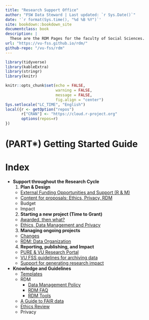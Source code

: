 ```yaml
--- 
title: "Research Support Office"
author: "FSW Data Steward | Last updated: `r Sys.Date()`"
date: '`r format(Sys.time(), "%d %B %Y")`'
site: bookdown::bookdown_site
documentclass: book
description: |
  These are the RDM Pages for the faculty of Social Sciences.
url: "https://vu-fss.github.io/rdm/"
github-repo: "/vu-fss/rdm"
---
```



```r

library(tidyverse)
library(kableExtra)
library(stringr)
library(knitr)

knitr::opts_chunk$set(echo = FALSE, 
                      warning = FALSE, 
                      message = FALSE,
                      fig.align = "center")
Sys.setlocale("LC_TIME", "English")
local({r <- getOption("repos")
       r["CRAN"] <- "https://cloud.r-project.org" 
       options(repos=r)
})
```

# (PART\*) Getting Started Guide {-}

# Index


- **Support throughout the Research Cycle**
  1. **Plan & Design**
    - [External Funding Opportunities and Support (R & M)](#external-funding)
    - [Content for proposals: Ethics, Privacy, RDM](#proposal-content-rdm)
    - Budget 
    - Impact
  2. **Starting a new project (Time to Grant)**
    - [Awarded, then what?](#awarded-then-what)
    - [Ethics, Data Management and Privacy](#new-rdm)
  3. **Managing ongoing projects**
    - [Changes](#ongoing-changes)
    - [RDM: Data Organization](#ongoing-rdm)
  4. **Reporting,  publishing, and Impact**
    - [PURE & VU Research Portal](#completed-pure)
    - [VU FSS guidelines for archiving data](#completed-rdm)
    - [Support for generating research impact](#impact)
- **Knowledge and Guidelines**
  - [Templates](#templates)
  - RDM
    - [Data Management Policy](#rdm-policy)
    - [RDM FAQ](#rdm-faq)
    - [RDM Tools](#rdm-tools)
  - [A Guide to FAIR data](#rdm-fair)
  - [Ethics Review](#ethics-review)
  - Privacy


<!---
Links
-->


<!-- Faculty Pages -->

[rerc]: https://vu.nl/en/employee/social-sciences-getting-started/research-ethics-review-fss
[self-check]: https://vuletteren.eu.qualtrics.com/jfe/form/SV_6hCj2czIWzboW6V
[fss-rdm-info]: https://vu.nl/en/employee/social-sciences-getting-started/data-management-fss
[fss-archiving]: https://github.com/kleuveld/rdm_pages/blob/fss_rdm_policy/_documents/fss_archiving_guidelines.md
[fss-rdm-policy]: https://assets.vu.nl/d8b6f1f5-816c-005b-1dc1-e363dd7ce9a5/4d95b39d-42d0-49c3-8797-382ed7767549/FSW%20Datamanagementbeleid%20ENG.pdf


[fss-guidelines-archiving]: vu-fss-guidelines-for-archiving-data.html
[fss-guidelines-organization]: vu-fss-guidelines-for-data-organization.html


<!-- VU-wide Resources -->

[libguide]: https://libguides.vu.nl/rdm
[rds-portal]: https://vu.nl/nl/medewerker/research-data-support
[storage-costs]: https://vu.nl/en/about-vu/more-about/costs-research-en-archiving-storage


<!---
Rules, regulations and guidelines
-->

[gdpr]: https://gdpr-info.eu
[dsw-guidelines]: https://vunl-my.sharepoint.com/:b:/g/personal/k_leuveld_vu_nl/EUjMpC_8Yy5HsIkhFZ8SMecB9mET_yO0xgBh8rtbdjvw3g?e=QIw5Qg
[erc-guidelines]: https://ec.europa.eu/research/participants/data/ref/h2020/other/hi/oa-pilot/h2020-hi-erc-oa-guide_en.pdf
[vu-rdm-policy]: https://libguides.vu.nl/ld.php?content_id=32045526
[nlcoc]: https://doi.org/10.17026/dans-2cj-nvwu
[eucouncilopendata]: https://data.consilium.europa.eu/doc/document/ST-9526-2016-INIT/en/pdf
[fairprinciples]: https://www.go-fair.org/fair-principles/
[ABV-guidelines]: https://antropologen.nl/app/uploads/2019/01/guidelines-for-anthropological-research.pdf
[NSV-guidelines]: https://www.nsv-sociologie.nl/?page_id=17
[nkwp-guidelines]: http://politicologie.nl/wp-content/uploads/2021/10/Beroepscode-2008.doc
[aom-guidelines]: https://aom.org/about-aom/governance/ethics/code-of-ethics


<!---
Policy comparions
-->

[fss-coc]: policy-comparisons.html#netherlands-code-of-conduct-for-research-integrity-standards-for-good-research-practices
[fss-vu]: policy-comparisons.html#vu-rdm-policy
[fss-dsw]: policy-comparisons.html#guideline-for-the-archiving-of-academic-research-for-faculties-of-behavioural-and-social-sciences-in-the-netherlands

[fss-fair]: policy-comparisons.html#fair-principles
[fss-abv]: policy-comparisons.html#guidelines-for-anthropological-research-data-management-ethics-and-integrity
[fss-aom]: policy-comparisons.html#academy-of-management-code-of-ethics
[fss-nkwp]: policy-comparisons.html#beroepscode-nederlandse-kring-voor-wetenschap-der-politiek
[fss-nsv]: policy-comparisons.html#beroepscode-nederlandse-sociologische-vereniging




<!-- 
  Tools
-->

[RDS-tools]: https://vu.nl/en/about-vu/more-about/rdm-tools 
[dmponline]: https://dmponline.vu.nl
[storage-finder]: https://vu.nl/en/research/storagefinder
[yoda]: https://yoda.vu.nl

[sdcmicro]: https://sdcpractice.readthedocs.io/en/latest/sdcMicro.html
[amnesia]: https://amnesia.openaire.eu/
[storage-finder]: https://vu.nl/en/research/storagefinder
[cryptomator]: https://cryptomator.org/




<!-- Templates -->

[privacystatement_nl]: https://vunl.sharepoint.com/:w:/s/FSW-OE-ResearchOfficeFSS/ESBLrBcDrLhLpzfiVI8nHmUB76Deu6chNA3xehbSeOnemw?e=OA1jdu
[privacystatement_en]: https://vunl.sharepoint.com/:w:/s/FSW-OE-ResearchOfficeFSS/EYTq4TISYv5ElJJzSRxC7IcByRFwKCzlMy8EAiOvBXpZmw?e=PIN51k
[informedconsent_nl]: https://vunl.sharepoint.com/:w:/s/FSW-OE-ResearchOfficeFSS/ERBn_xahKvlLkDUK-U_tftEBotu01tkqAGJEmek6QaW7bA?e=bzCJmT
[informedconsent_en]: https://vunl.sharepoint.com/:w:/s/FSW-OE-ResearchOfficeFSS/ESJBHiS6_rhAkvgQcVIuvMYB4-fnXdlB0tAHNu82tHsVdA?e=Izrmsi

[pre-dpia]: https://vunl.sharepoint.com/:x:/s/FSW-OE-ResearchOfficeFSS/EWYcxpZIZsRGvbHtHYOxkEUB_wKceBaqf5Ru8FzzZcfwZw?e=3wLuPu
[dpia]: https://vunl.sharepoint.com/:w:/s/FSW-OE-ResearchOfficeFSS/EZghCIopj2xDhJod6pSoKNAB8cl62GyDo0qA2gfCMX0j3w?e=NcIVIu

[liber-dmps]: https://libereurope.eu/working-group/research-data-management/plans/
[dmponline-public]: https://dmponline.vu.nl/public_plans


[datasharingstatement]: https://vunl.sharepoint.com/:w:/s/FSW-OE-ResearchOfficeFSS/Ef6ZP4Z0jX1EoiUuIdGJ7X4BjdeYnBz4LPhtEvVJK7gHKg?e=AVOzH1
<!-- Contacts -->

[rdmsupport]: mailto:RDM@vu.nl 
[datasteward]: mailto:k.leuveld@vu.nl
[privacychampion]: mailto:k.leuveld@vu.nl